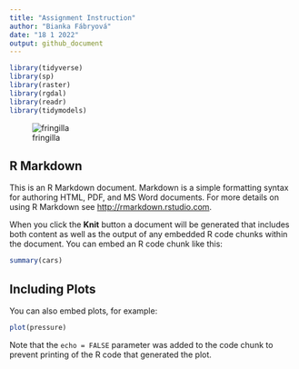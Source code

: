 ```yaml
---
title: "Assignment Instruction"
author: "Bianka Fábryová"
date: "18 1 2022"
output: github_document
---
```


```r
library(tidyverse)
library(sp)
library(raster)
library(rgdal)
library(readr)
library(tidymodels)
```

![fringilla](https://user-images.githubusercontent.com/84587448/148916498-2fb3d7c6-5d03-4c85-9a0f-68f5efff1efe.jpg)

## R Markdown

This is an R Markdown document. Markdown is a simple formatting syntax for authoring HTML, PDF, and MS Word documents. For more details on using R Markdown see <http://rmarkdown.rstudio.com>.

When you click the **Knit** button a document will be generated that includes both content as well as the output of any embedded R code chunks within the document. You can embed an R code chunk like this:

```r
summary(cars)
```

## Including Plots

You can also embed plots, for example:

```r
plot(pressure)
```

Note that the `echo = FALSE` parameter was added to the code chunk to prevent printing of the R code that generated the plot.
